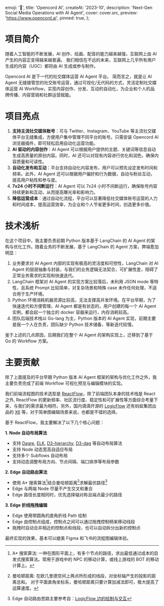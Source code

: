 
  emoji: '🐙',
  title: 'Opencord AI',
  createAt: '2023-10',
  description: 'Next-Gen Social Media Operations with AI Agent',
  cover: cover.src,
  preview: 'https://www.opencord.ai',
  pinned: true,
};

# 项目简介

随着人工智能的不断发展，AI 创作、绘画、配音的能力越来越强，互联网上由 AI 产生的内容正变得越来越普遍。
我们相信在不远的未来，互联网上几乎所有用户生成的内容（UGC）都将由 AI 生成或参与制作。


<BannerImage src={postContent.src} />

Opencord AI 是下一代的社交媒体运营 AI Agent 平台。
简而言之，就是让 AI Agent 无缝接管您的社交账号运营，通过可视化/无代码的方式，灵活定制社交媒体运营 AI Workflow，实现内容创作、分发、互动的自动化，为企业和个人的品牌传播、内容营销和社群运营赋能。

# 项目亮点

1. **支持主流社交媒体账号**：可与 Twitter、Instagram、YouTube 等主流社交媒体平台无缝集成，方便用户集中管理不同平台的账号。只需安装 Opencord AI 浏览器插件，即可轻松启用自动化运营功能。
2. **AI 驱动的内容创作**：AI Agent 可以根据用户提供的主题、关键词等信息自动生成高质量的原创内容。同时，AI 还可以对现有内容进行优化和润色，确保内容质量和可读性。
3. **自动化发布和互动**：平台支持自动化内容发布，用户可以预先设定发布时间和频率。此外，AI Agent 还可以根据用户偏好和行为数据，自动与粉丝互动，提高用户粘性和参与度。
4. **7x24 小时不间断运行**：AI Agent 可以 7x24 小时不间断运行，确保账号内容持续更新和互动，从而提高曝光率和影响力。
5. **降低运营成本**：通过自动化流程，平台可以显著降低社交媒体账号运营的人力和时间成本，提高运营效率，为企业和个人节省更多时间，创造更多价值。

# 技术浅析

在这个项目中，我主要负责前期 Python 版本基于 LangChain 的 AI Agent 的架构与优化工作。随着业务的不断发展，基于 LangChain 的 Agent 方案，弊端愈加明显：

1. 业务要求对 AI Agent 内部的实现有极高的灵活度和可控性，LangChain 对 AI Agent 的层层抽象与封装，与我们的业务逻辑无法契合，可扩展性差，阻碍了正常业务需求的实现和快速迭代。
2. LangChain 框架对 AI Agent 的实现方案比较落后，未利用 JSON mode 等特性，且系统 Prompt 比较简单，对复杂场景和特殊 case 未作任何处理，不适合用于生产环境。
3. Python 环境消耗机器资源比较高，无法支撑高并发环境。在平台早期，为了快速迭代和方便管理，AI Agent 都是有状态的，用户创建的每一个 AI Agent 实例，都会起一个独立的 docker 容器来运行，内存消耗较高。
4. 团队后端技术栈以 Go-lang 为主，Python 版本的 AI Agent 实现，前期主要是我一个人在负责，团队缺少 Python 技术储备，等新迭代较慢。

鉴于上述的几点原因，后期我们在整个 AI Agent 的架构实现上，迁移到了基于 Go 的 Workflow 方案。

# 主要贡献

除了上面提及的平台早期 Python 版本 AI Agent 框架的架构与优化工作之外，我主要负责完成了前端 Workflow 可视化预览与编辑模块的实现。

我们前端流程图的技术选型是 [ReactFlow](https://reactflow.dev/)，除了前端团队本身的技术栈是 React 之外, ReactFlow 的更新频率、社区流行度、稳定性和可扩展性等方面综合考量下来，与我们的需求最为相符。另外，国内滴滴开源的 [LogicFlow](https://github.com/didi/LogicFlow) 还有蚂蚁集团出品的 [X6](https://github.com/antvis/X6) 等，对于简单图编辑场景来说，也都是不错的选择。

基于 ReactFlow，我主要解决了以下几个核心问题：

**1. Node 自动布局算法**

- 支持 [Dagre](https://github.com/dagrejs/dagre), [ELK](https://github.com/kieler/elkjs), [D3-hierarchy](https://github.com/d3/d3-hierarchy), [D3-dag](https://github.com/erikbrinkman/d3-dag) 等自动布局算法
- 支持 Node 动态宽高自适应布局
- 支持多个 Subflows 自动布局
- 支持动态调整布局方向、节点间隔、端口排序等布局参数


<LazyAutoPlay src={algorithms.src} />

**2. Edge 自动路由算法**

- 使用 A\* 搜索算法[^1]结合曼哈顿距离[^2]求解最优路径[^3]
- Edge 与两端 Node 尽量不产生交叉和重合
- Edge 路径长度相同时，优先选择轴对称且端点最少的路径


<LazyAutoPlay src={dragging.src} />

**3. Edge 折线拖拽编辑**

- Edge 使用带圆角的直角折线 Path 绘制
- Edge 由控制点组成，控制点之间可以通过拖拽控制柄来移动线段
- 拖拽时自动合并相近的控制点和线段，也可以自动拆分出新的控制点


<LazyAutoPlay src={merge.src} />

最终实现的效果，基本可以媲美 Figma 和飞书的流程图编辑体验。

[^1]: A\* 搜索算法: 一种在图形平面上，有多个节点的路径，求出最低通过成本的启发式搜索算法。常用于游戏中的 NPC 的移动计算，或线上游戏的 BOT 的移动计算上。
[^2]:
    曼哈顿距离: 在欧几里德空间上两点所形成的线段，对坐标轴产生的投影的距离总和。
    对于平面直角坐标系，曼哈顿距离只要计算加减法即可，极大提高了运算速度。

[^3]: Edge 自动路由思路主要参考自：[LogicFlow 边的绘制与交互](https://juejin.cn/post/6942727734518874142)
